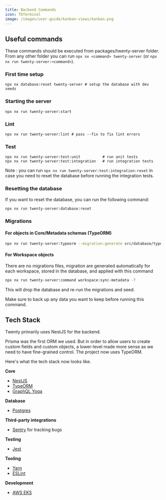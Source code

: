 ```yaml
---
title: Backend Commands
icon: TbTerminal
image: /images/user-guide/kanban-views/kanban.png
---
```


## Useful commands

These commands should be executed from packages/twenty-server folder.
From any other folder you can run `npx nx <command> twenty-server` (or `npx nx run twenty-server:<command>`).

### First time setup

```
npx nx database:reset twenty-server # setup the database with dev seeds
```

### Starting the server

```
npx nx run twenty-server:start
```

### Lint

```
npx nx run twenty-server:lint # pass --fix to fix lint errors
```

### Test

```
npx nx run twenty-server:test:unit          # run unit tests
npx nx run twenty-server:test:integration   # run integration tests
```
Note : you can run `npx nx run twenty-server:test:integration:reset` in case you need to reset the database before running the integration tests.

### Resetting the database

If you want to reset the database, you can run the following command:

```bash
npx nx run twenty-server:database:reset
```

### Migrations

#### For objects in Core/Metadata schemas (TypeORM)

```bash
npx nx run twenty-server:typeorm --migration:generate src/database/typeorm/metadata/migrations/nameOfYourMigration -d src/database/typeorm/metadata/metadata.datasource.ts # replace by core data source if necessary
```

#### For Workspace objects

There are no migrations files, migration are generated automatically for each workspace,
stored in the database, and applied with this command

```bash
npx nx run twenty-server:command workspace:sync-metadata -f
```

<ArticleWarning>

This will drop the database and re-run the migrations and seed.

Make sure to back up any data you want to keep before running this command.

</ArticleWarning>

## Tech Stack

Twenty primarily uses NestJS for the backend. 

Prisma was the first ORM we used. But in order to allow users to create custom fields and custom objects, a lower-level made more sense as we need to have fine-grained control. The project now uses TypeORM. 

Here's what the tech stack now looks like. 


**Core**
- [NestJS](https://nestjs.com/)
- [TypeORM](https://typeorm.io/)
- [GraphQL Yoga](https://the-guild.dev/graphql/yoga-server)

**Database**
- [Postgres](https://www.postgresql.org/)

**Third-party integrations**
- [Sentry](https://sentry.io/welcome/) for tracking bugs

**Testing**
- [Jest](https://jestjs.io/)

**Tooling**
- [Yarn](https://yarnpkg.com/)
- [ESLint](https://eslint.org/)

**Development**
- [AWS EKS](https://aws.amazon.com/eks/) 

<ArticleEditContent></ArticleEditContent>
